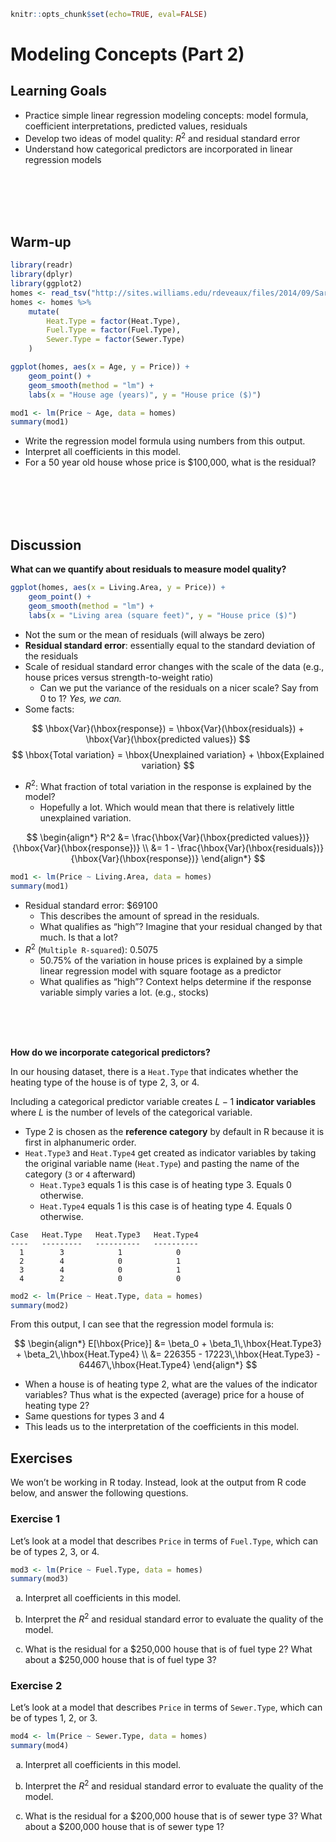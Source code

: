 ```r
knitr::opts_chunk$set(echo=TRUE, eval=FALSE)
```

# Modeling Concepts (Part 2)

## Learning Goals {-}

- Practice simple linear regression modeling concepts: model formula, coefficient interpretations, predicted values, residuals
- Develop two ideas of model quality: $R^2$ and residual standard error
- Understand how categorical predictors are incorporated in linear regression models

<br><br><br><br>

## Warm-up {-}

```r
library(readr)
library(dplyr)
library(ggplot2)
homes <- read_tsv("http://sites.williams.edu/rdeveaux/files/2014/09/Saratoga.txt")
homes <- homes %>%
    mutate(
        Heat.Type = factor(Heat.Type),
        Fuel.Type = factor(Fuel.Type),
        Sewer.Type = factor(Sewer.Type)
    )

ggplot(homes, aes(x = Age, y = Price)) +
    geom_point() +
    geom_smooth(method = "lm") +
    labs(x = "House age (years)", y = "House price ($)")
```

```r
mod1 <- lm(Price ~ Age, data = homes)
summary(mod1)
```

- Write the regression model formula using numbers from this output.
- Interpret all coefficients in this model.
- For a 50 year old house whose price is $100,000, what is the residual?

<br><br><br><br>

## Discussion {-}

**What can we quantify about residuals to measure model quality?**

```r
ggplot(homes, aes(x = Living.Area, y = Price)) +
    geom_point() +
    geom_smooth(method = "lm") +
    labs(x = "Living area (square feet)", y = "House price ($)")
```

- Not the sum or the mean of residuals (will always be zero)
- **Residual standard error**: essentially equal to the standard deviation of the residuals
- Scale of residual standard error changes with the scale of the data (e.g., house prices versus strength-to-weight ratio)
    - Can we put the variance of the residuals on a nicer scale? Say from 0 to 1? *Yes, we can.*
- Some facts:

$$ \hbox{Var}(\hbox{response}) = \hbox{Var}(\hbox{residuals}) + \hbox{Var}(\hbox{predicted values}) $$
$$ \hbox{Total variation} = \hbox{Unexplained variation} + \hbox{Explained variation} $$

- $R^2$: What fraction of total variation in the response is explained by the model?
    - Hopefully a lot. Which would mean that there is relatively little unexplained variation.

$$
\begin{align*}
R^2 &= \frac{\hbox{Var}(\hbox{predicted values})}{\hbox{Var}(\hbox{response})} \\
&= 1 - \frac{\hbox{Var}(\hbox{residuals})}{\hbox{Var}(\hbox{response})}
\end{align*}
$$

```r
mod1 <- lm(Price ~ Living.Area, data = homes)
summary(mod1)
```

- Residual standard error: $69100
    - This describes the amount of spread in the residuals.
    - What qualifies as "high"? Imagine that your residual changed by that much. Is that a lot?
- $R^2$ (`Multiple R-squared`): 0.5075
    - 50.75% of the variation in house prices is explained by a simple linear regression model with square footage as a predictor
    - What qualifies as "high"? Context helps determine if the response variable simply varies a lot. (e.g., stocks)

<br><br><br>

**How do we incorporate categorical predictors?**

In our housing dataset, there is a `Heat.Type` that indicates whether the heating type of the house is of type 2, 3, or 4.

Including a categorical predictor variable creates $L-1$ **indicator variables** where $L$ is the number of levels of the categorical variable.

- Type 2 is chosen as the **reference category** by default in R because it is first in alphanumeric order.
- `Heat.Type3` and `Heat.Type4` get created as indicator variables by taking the original variable name (`Heat.Type`) and pasting the name of the category (`3` or `4` afterward)
    - `Heat.Type3` equals 1 is this case is of heating type 3. Equals 0 otherwise.
    - `Heat.Type4` equals 1 is this case is of heating type 4. Equals 0 otherwise.

```
Case   Heat.Type   Heat.Type3   Heat.Type4
----   ---------   ----------   ----------
  1        3            1            0
  2        4            0            1
  3        4            0            1
  4        2            0            0
```

```r
mod2 <- lm(Price ~ Heat.Type, data = homes)
summary(mod2)
```

From this output, I can see that the regression model formula is:

$$
\begin{align*}
E[\hbox{Price}] &= \beta_0 + \beta_1\,\hbox{Heat.Type3} + \beta_2\,\hbox{Heat.Type4} \\
&= 226355 - 17223\,\hbox{Heat.Type3} - 64467\,\hbox{Heat.Type4}
\end{align*}
$$

- When a house is of heating type 2, what are the values of the indicator variables? Thus what is the expected (average) price for a house of heating type 2?
- Same questions for types 3 and 4
- This leads us to the interpretation of the coefficients in this model.


## Exercises {-}

We won't be working in R today. Instead, look at the output from R code below, and answer the following questions.

### Exercise 1 {-}

Let's look at a model that describes `Price` in terms of `Fuel.Type`, which can be of types 2, 3, or 4.

```r
mod3 <- lm(Price ~ Fuel.Type, data = homes)
summary(mod3)
```

a. Interpret all coefficients in this model.

b. Interpret the $R^2$ and residual standard error to evaluate the quality of the model.

c. What is the residual for a $250,000 house that is of fuel type 2? What about a $250,000 house that is of fuel type 3?



### Exercise 2 {-}

Let's look at a model that describes `Price` in terms of `Sewer.Type`, which can be of types 1, 2, or 3.

```r
mod4 <- lm(Price ~ Sewer.Type, data = homes)
summary(mod4)
```

a. Interpret all coefficients in this model.

b. Interpret the $R^2$ and residual standard error to evaluate the quality of the model.

c. What is the residual for a $200,000 house that is of sewer type 3? What about a $200,000 house that is of sewer type 1?


















